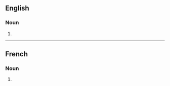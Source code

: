 ==English==

===Noun===
{{head|en|noun form}}

# {{plural of|exhalation|lang=en}}

----

==French==

===Noun===
{{head|fr|noun plural form|g=f}}

# {{plural of|exhalation|lang=fr}}